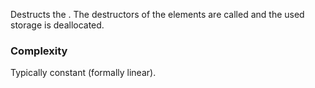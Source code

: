 {{cpp/string/basic_string/title|~basic_string}}
{{cpp/string/basic_string/navbar}}
{{ddcla|constexpr=c++20|
~basic_string();
}}

Destructs the {{tt|basic_string}}. The destructors of the elements are called and the used storage is deallocated.

===Complexity===
Typically constant (formally linear).

{{langlinks|de|es|fr|it|ja|pl|pt|ru|zh}}